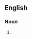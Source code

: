 {{also|Eskimologists}}

==English==

===Noun===
{{head|en|noun plural form}}

# {{plural of|eskimologist|lang=en}}